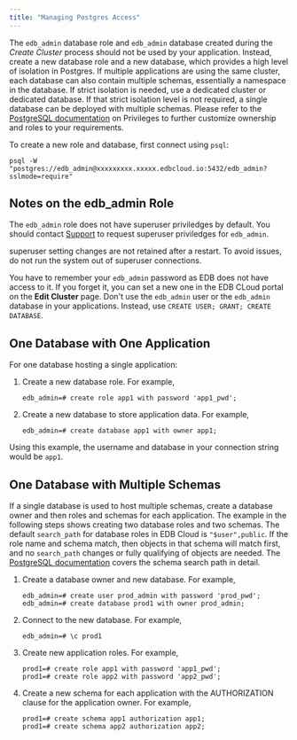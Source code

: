 ```yaml
---
title: "Managing Postgres Access"
---
```


The `edb_admin` database role and `edb_admin` database created during the _Create Cluster_ process should not be used by your application. Instead, create a new database role and a new database, which provides a high level of isolation in Postgres. If multiple applications are using the same cluster, each database can also contain multiple schemas, essentially a namespace in the database. If strict isolation is needed, use a dedicated cluster or dedicated database. If that strict isolation level is not required, a single database can be deployed with multiple schemas. Please refer to the [PostgreSQL documentation](https://www.postgresql.org/docs/current/ddl-priv.html) on Privileges to further customize ownership and roles to your requirements. 

To create a new role and database, first connect using `psql`: 

```
psql -W "postgres://edb_admin@xxxxxxxxx.xxxxx.edbcloud.io:5432/edb_admin?sslmode=require"
```
## Notes on the edb_admin Role

The `edb_admin` role does not have superuser priviledges by default. You should contact [Support](../overview/06_support) to request superuser priviledges for `edb_admin`. 

superuser setting changes are not retained after a restart. To avoid issues, do not run the system out of superuser connections.

You have to remember your `edb_admin` password as EDB does not have access to it. If you forget it, you can set a new one in the EDB CLoud portal on the **Edit Cluster** page.
Don't use the `edb_admin` user or the `edb_admin` database in your applications. Instead, use `CREATE USER; GRANT; CREATE DATABASE`.

## One Database with One Application 

For one database hosting a single application: 

1. Create a new database role. For example,
    ```
    edb_admin=# create role app1 with password 'app1_pwd';
    ```

1. Create a new database to store application data. For example,
    ```
    edb_admin=# create database app1 with owner app1;
    ```

Using this example, the username and database in your connection string would be `app1`. 

## One Database with Multiple Schemas

If a single database is used to host multiple schemas, create a database owner and then roles and schemas for each application. The example in the following steps shows creating two database roles and two schemas. The default `search_path` for database roles in EDB Cloud is `"$user",public`. If the role name and schema match, then objects in that schema will match first, and no `search_path` changes or fully qualifying of objects are needed. The [PostgreSQL documentation](https://www.postgresql.org/docs/current/ddl-schemas.html#DDL-SCHEMAS-PATH) covers the schema search path in detail. 

1. Create a database owner and new database. For example,
    ```
    edb_admin=# create user prod_admin with password 'prod_pwd'; 
    edb_admin=# create database prod1 with owner prod_admin;
    ```

1. Connect to the new database. For example,
    ```
    edb_admin=# \c prod1
    ```
1. Create new application roles. For example,
    ```
    prod1=# create role app1 with password 'app1_pwd';
    prod1=# create role app2 with password 'app2_pwd'; 
    ```
1. Create a new schema for each application with the AUTHORIZATION clause for the application owner. For example,
    ```
    prod1=# create schema app1 authorization app1; 
    prod1=# create schema app2 authorization app2; 
    ```
